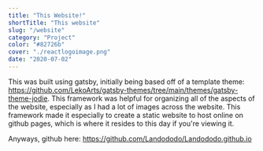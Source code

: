```yaml
---
title: "This Website!"
shortTitle: "This website"
slug: "/website"
category: "Project"
color: "#82726b"
cover: "./reactlogoimage.png"
date: "2020-07-02"
---
```


This was built using gatsby, initially being based off of a template theme: https://github.com/LekoArts/gatsby-themes/tree/main/themes/gatsby-theme-jodie. 
This framework was helpful for organizing all of the aspects of the website, especially as I had a lot of images across the website. This framework made it especially
to create a static website to host online on github pages, which is where it resides to this day if you're viewing it. 

Anyways, github here: https://github.com/Landododo/Landododo.github.io